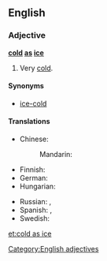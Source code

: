==English==

===Adjective===
'''[[cold]] [[as]] [[ice]]'''

# {{context|simile|lang=en}} Very [[cold]].

====Synonyms====
* [[ice-cold]]

====Translations====
{{trans-top|very cold}}
* Chinese:
*: Mandarin: {{t+|cmn|冰冷|tr=bīnglěng|sc=Hani}}
* Finnish: {{t+|fi|jääkylmä}}
* German: {{t+|de|eiskalt}}
* Hungarian: {{t+|hu|jéghideg}}
{{trans-mid}}
* Russian: {{t|ru|холодный как лёд|tr=xolódnyj kak ljod|sc=Cyrl}}, {{t+|ru|ледяной|tr=ledjanój|sc=Cyrl}}
* Spanish: {{t+|es|frígido}}, {{t+|es|gélido}}
* Swedish: {{t+|sv|iskall}}
{{trans-bottom}}

[[Category:English adjectives]]

[[et:cold as ice]]